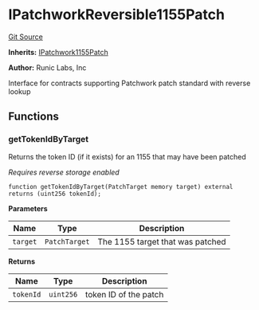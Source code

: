 # IPatchworkReversible1155Patch
[Git Source](https://github.com/runic-inc/patchwork/blob/b277ab5dc0fae6951fd9bad572b7402c2469cfde/src/interfaces/IPatchwork1155Patch.sol)

**Inherits:**
[IPatchwork1155Patch](/src/interfaces/IPatchwork1155Patch.sol/interface.IPatchwork1155Patch.md)

**Author:**
Runic Labs, Inc

Interface for contracts supporting Patchwork patch standard with reverse lookup


## Functions
### getTokenIdByTarget

Returns the token ID (if it exists) for an 1155 that may have been patched

*Requires reverse storage enabled*


```solidity
function getTokenIdByTarget(PatchTarget memory target) external returns (uint256 tokenId);
```
**Parameters**

|Name|Type|Description|
|----|----|-----------|
|`target`|`PatchTarget`|The 1155 target that was patched|

**Returns**

|Name|Type|Description|
|----|----|-----------|
|`tokenId`|`uint256`|token ID of the patch|


